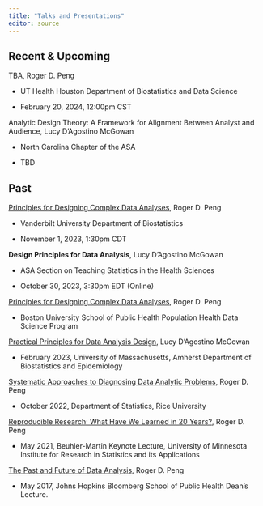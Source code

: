 ```yaml
---
title: "Talks and Presentations"
editor: source
---
```



## Recent & Upcoming

TBA, Roger D. Peng

* UT Health Houston Department of Biostatistics and Data Science

* February 20, 2024, 12:00pm CST


Analytic Design Theory: A Framework for Alignment Between Analyst and Audience, Lucy D'Agostino McGowan

* North Carolina Chapter of the ASA

* TBD


## Past


[Principles for Designing Complex Data Analyses](https://biostat.app.vumc.org/wiki/Main/RogerPeng11012023), Roger D. Peng

* Vanderbilt University Department of Biostatistics

* November 1, 2023, 1:30pm CDT


**Design Principles for Data Analysis**, Lucy D'Agostino McGowan

* ASA Section on Teaching Statistics in the Health Sciences 

* October 30, 2023, 3:30pm EDT (Online)

[Principles for Designing Complex Data Analyses](https://www.bu.edu/hic/health-data-science-distinguished-speaker-roger-peng-university-of-texas-austin/), Roger D. Peng

* Boston University School of Public Health Population Health Data Science Program


[Practical Principles for Data Analysis Design](https://www.lucymcgowan.com/talk/u_mass_amherst_department_of_biostatistics_and_epidemiology_seminar_spring_2023/), Lucy D'Agostino McGowan

* February 2023, University of  Massachusetts, Amherst Department of Biostatistics and Epidemiology 

[Systematic Approaches to Diagnosing Data Analytic Problems](slides/pengslides_Rice_2022.pdf), Roger D. Peng

* October 2022, Department of Statistics, Rice University

[Reproducible Research: What Have We Learned in 20 Years?](slides/pengslides_IRSA2021.pdf), Roger D. Peng

* May 2021, Beuhler-Martin Keynote Lecture, University of Minnesota Institute for Research in Statistics and its Applications

[The Past and Future of Data Analysis](https://youtu.be/qFtJaq4TlqE), Roger D. Peng

* May 2017, Johns Hopkins Bloomberg School of Public Health Dean's Lecture.

